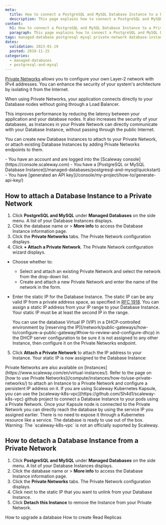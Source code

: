 ```yaml
---
meta:
  title: How to connect a PostgreSQL and MySQL Database Instance to a Private Network
  description: This page explains how to connect a PostgreSQL and MySQL Database Instance to a Private Network
content:
  h1: How to connect a PostgreSQL and MySQL Database Instance to a Private Network
  paragraph: This page explains how to connect a PostgreSQL and MySQL Database Instance to a Private Network
tags: managed-database postgresql mysql private-network database-instance 
dates:
  validation: 2023-01-19
  posted: 2019-11-15
categories:
  - managed-databases
  - postgresql-and-mysql
---
```


[Private Networks](/network/public-gateways/concepts/#private-network) allows you to configure your own Layer-2 network with IPv4 addresses. You can enhance the security of your system's architecture by isolating it from the Internet.

When using Private Networks, your application connects directly to your Database nodes without going through a Load Balancer.

This improves performance by reducing the latency between your application and your database nodes. It also increases the security of your databases, as Instances in your Private Network can directly communicate with your Database Instance, without passing through the public Internet.

You can create new Database Instances to attach to your Private Network, or attach existing Database Instances by adding Private Networks endpoints to them.

<Macro id="iam-requirements" />
 
<Message type="requirement">
  - You have an account and are logged into the [Scaleway console](https://console.scaleway.com)
  - You have a [PostgreSQL or MySQL Database Instance](/managed-databases/postgresql-and-mysql/quickstart)
  - You have [generated an API key](/console/my-project/how-to/generate-api-key/)
</Message>

## How to attach a Database Instance to a Private Network

1. Click **PostgreSQL and MySQL** under **Managed Databases** on the side menu. A list of your Database Instances displays.
2. Click the database name or <Icon name="more" /> > **More info** to access the Database Instance information page.
3. Click the **Private Networks** tabs. The Private Network configuration displays.
4. Click **+ Attach a Private Network**. The Private Network configuration wizard displays.
  * Choose whether to:
    * Select and attach an existing Private Network and select the network from the drop-down list.
    * Create and attach a new Private Network and enter the name of the network in the form.
  * Enter the static IP for the Database Instance. The static IP can be any valid IP from a private address space, as specified in [RFC 1918](https://datatracker.ietf.org/doc/html/rfc1918).
    <Message type="note">
      You can assign a static IP address from your IP range to your Database Instance. Your static IP must be at least the second IP in the range.
    </Message>

    <Message type="tip">
      You can use the database Virtual IP (VIP) in a DHCP-controlled environment by [reserving the IP](/network/public-gateways/how-to/configure-a-public-gateway/#how-to-review-and-configure-dhcp) in the DHCP server configuration to be sure it is not assigned to any other Instance, then configure it on the Private Networks endpoint.
    </Message>
5. Click **Attach a Private Network** to attach the IP address to your Instance. Your static IP is now assigned to the Database Instance:
    <Lightbox src="scaleway-dbaas-pn-attached.webp" alt="" />

<Message type="tip">
  Private Networks are also available on [Instances](https://www.scaleway.com/en/virtual-instances/). Refer to the page on [how to use Private Networks](/compute/instances/how-to/use-private-networks/) to attach an Instance to a Private Network and configure a persistent IP address on it.
</Message>

<Message type="tip">
  If you are using Scaleway Kubernetes Kapsule, you can use the [scaleway-k8s-vpc](https://github.com/Sh4d1/scaleway-k8s-vpc) github project to connect a Database Instance to your pods using a Private Network.
  Once your Kapsule node is connected to the Private Network you can directly reach the database by using the service IP you assigned earlier. There is no need to expose it through a Kubernetes resource like a service. The database is ready to use out of the box.
  Warning: The `scaleway-k8s-vpc` is not an officially suported by Scaleway.
</Message>

## How to detach a Database Instance from a Private Network

1. Click **PostgreSQL and MySQL** under **Managed Databases** on the side menu. A list of your Database Instances displays.
2. Click the database name or <Icon name="more" /> > **More info** to access the Database Instance information page.
3. Click the **Private Networks** tabs. The Private Network configuration displays.
4. Click <Icon name="unlink" /> next to the static IP that you want to unlink from your Database Instance.
5. Click **Detach this Instance** to remove the Instance from your Private Network.


<Navigation title="See Also">
  <PreviousButton to="/managed-databases/postgresql-and-mysql/how-to/upgrade-a-database/">How to upgrade a database</PreviousButton>
  <NextButton to="/managed-databases/postgresql-and-mysql/how-to/create-read-replica">How to create Read Replicas</NextButton>
</Navigation>